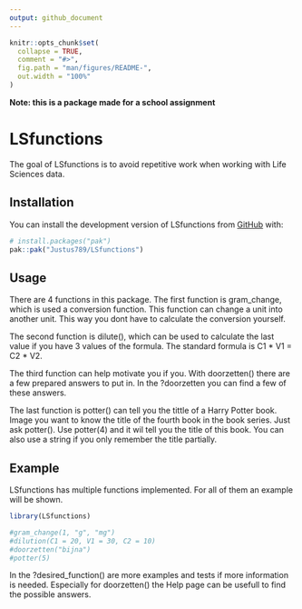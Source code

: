 ```yaml
---
output: github_document
---
```


<!-- README.md is generated from README.Rmd. Please edit that file -->

```r
knitr::opts_chunk$set(
  collapse = TRUE,
  comment = "#>",
  fig.path = "man/figures/README-",
  out.width = "100%"
)
```

**Note: this is a package made for a school assignment**

# LSfunctions

<!-- badges: start -->
<!-- badges: end -->

The goal of LSfunctions is to avoid repetitive work when working with Life Sciences data.

## Installation

You can install the development version of LSfunctions from [GitHub](https://github.com/) with:

``` r
# install.packages("pak")
pak::pak("Justus789/LSfunctions")
```
## Usage

There are 4 functions in this package.
The first function is gram_change, which is used a conversion function. This function can change a unit into another unit. This way you dont have to calculate the conversion yourself.

The second function is dilute(), which can be used to calculate the last value if you have 3 values of the formula. The standard formula is C1 * V1 = C2 * V2.

The third function can help motivate you if you. With doorzetten() there are a few prepared answers to put in. In the ?doorzetten you can find a few of these answers.

The last function is potter() can tell you the tittle of a Harry Potter book. Image you want to know the title of the fourth book in the book series. Just ask potter(). Use potter(4) and it wil tell you the title of this book. You can also use a string if you only remember the title partially.

## Example

LSfunctions has multiple functions implemented.
For all of them an example will be shown.

```r
library(LSfunctions)

#gram_change(1, "g", "mg")
#dilution(C1 = 20, V1 = 30, C2 = 10)
#doorzetten("bijna")
#potter(5)

```

In the ?desired_function() are more examples and tests if more information is needed. Especially for doorzetten() the Help page can be usefull to find the possible answers.




